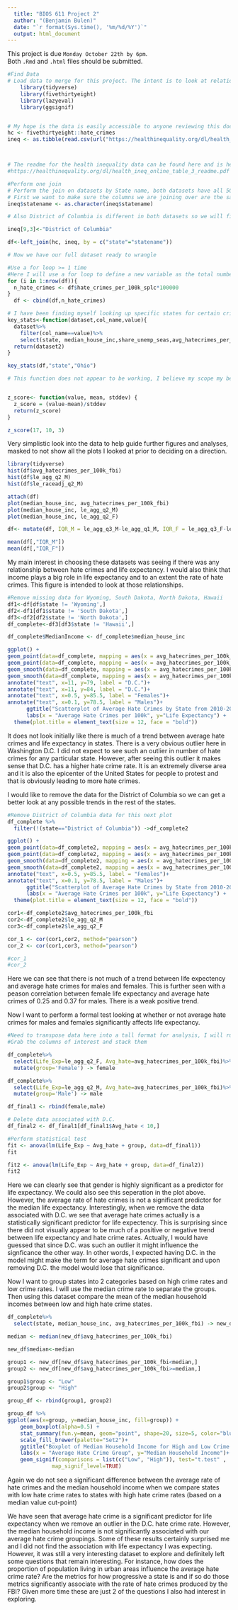 ```yaml
---
  title: "BIOS 611 Project 2"
  author: "(Benjamin Bulen)"
  date: "`r format(Sys.time(), '%m/%d/%Y')`"
  output: html_document
---
```


  This project is due `Monday October 22th by 6pm`.  
  Both `.Rmd` and `.html` files should be submitted.  
 
```r
#Find Data
# Load data to merge for this project. The intent is to look at relationships between hate crimes and the general resident health in each state. I will be using data from 538 and also National life expectancy data from https://healthinequality.org/data/
    library(tidyverse)
    library(fivethirtyeight)
    library(lazyeval)
    library(ggsignif)   


# My hope is the data is easily accessible to anyone reviewing this document by loading in this format as opposed to pulling it from  my personal laptap as I was doing initially
hc <- fivethirtyeight::hate_crimes
ineq <- as.tibble(read.csv(url("https://healthinequality.org/dl/health_ineq_online_table_3.csv")))



# The readme for the health inequality data can be found here and is helpful when questions arise about what information arises in the variables
#https://healthinequality.org/dl/health_ineq_online_table_3_readme.pdf


```
 
```r
#Perform one join
# Perform the join on datasets by State name, both datasets have all 50 states and D.C.
# First we want to make sure the columns we are joining over are the same type of variable. The left_join in dplyr will force character and factors into the same "type" to perform the join but it is a good habit to make sure we join like variables.
ineq$statename <- as.character(ineq$statename)

# Also District of Columbia is different in both datasets so we will fix that for a more complete join.

ineq[9,3]<-"District of Columbia"

df<-left_join(hc, ineq, by = c("state"="statename"))

# Now we have our full dataset ready to wrangle
```
 
```r
#Use a for loop >= 1 time
#Here I will use a for loop to define a new variable as the total number of hate crimes in a state. 
for (i in 1:nrow(df)){
  n_hate_crimes <- df$hate_crimes_per_100k_splc*100000
}
  df <- cbind(df,n_hate_crimes)

```

```r
# I have been finding myself looking up specific states for certain criteria that I am interested in. Mostly out of curiousity and not driving the analysis but it is nice to have a quick way to spot check states for these attributes. So I wrote a function that returns the median house income, both average hate crime scores (SPLC/FBI), share of population that is unemployed and the life expectancy (adjusted/unadjusted for race)
key_stats<-function(dataset,col_name,value){
  dataset%>%
    filter(col_name==value)%>%
    select(state, median_house_inc,share_unemp_seas,avg_hatecrimes_per_100k_fbi,le_agg_q2_F,le_raceadj_q2_F,le_agg_q2_M,le_raceadj_q2_M) -> dataset2
  return(dataset2)
}

key_stats(df,"state","Ohio")

# This function does not appear to be working, I believe my scope my be off but I can't seem to figure it out. Here is a much simpler function that is not super relevant to this project but works.


z_score<- function(value, mean, stddev) {
  z_score = (value-mean)/stddev
  return(z_score)
}

z_score(17, 10, 3)

```

Very simplistic look into the data to help guide further figures and analyses, masked to not show all the plots I looked at prior to deciding on a direction.
```r
library(tidyverse)
hist(df$avg_hatecrimes_per_100k_fbi)
hist(df$le_agg_q2_M)
hist(df$le_raceadj_q2_M)

attach(df)
plot(median_house_inc, avg_hatecrimes_per_100k_fbi)
plot(median_house_inc, le_agg_q2_M)
plot(median_house_inc, le_agg_q2_F)

df<- mutate(df, IQR_M = le_agg_q3_M-le_agg_q1_M, IQR_F = le_agg_q3_F-le_agg_q1_F, IQR_M_adj=le_raceadj_q3_M-le_raceadj_q1_M, IQR_F_adj=le_raceadj_q3_F-le_raceadj_q1_F)

mean(df[,"IQR_M"])
mean(df[,"IQR_F"])
```
 
 
 My main interest in choosing these datasets was seeing if there was any relationship between hate crimes and life expectancy. I would also think that income plays a big role in life expectancy and to an extent the rate of hate crimes. This figure is intended to look at those relationships.
```r
#Remove missing data for Wyoming, South Dakota, North Dakota, Hawaii
df1<-df[df$state != 'Wyoming',]
df2<-df1[df1$state != 'South Dakota',]
df3<-df2[df2$state != 'North Dakota',]
df_complete<-df3[df3$state != 'Hawaii',]

df_complete$MedianIncome <- df_complete$median_house_inc

ggplot() + 
geom_point(data=df_complete, mapping = aes(x = avg_hatecrimes_per_100k_fbi, y = le_agg_q2_M, alpha=MedianIncome), shape=16, color='blue') +
geom_point(data=df_complete, mapping = aes(x = avg_hatecrimes_per_100k_fbi, y = le_agg_q2_F, alpha=MedianIncome), shape=15, color='red') +
geom_smooth(data=df_complete, mapping = aes(x = avg_hatecrimes_per_100k_fbi, y = le_agg_q2_M), se=FALSE) + 
geom_smooth(data=df_complete, mapping = aes(x = avg_hatecrimes_per_100k_fbi, y = le_agg_q2_F), se=FALSE, color='red') +
annotate("text", x=11, y=79, label = "D.C.")+
annotate("text", x=11, y=84, label = "D.C.")+
annotate("text", x=0.5, y=85.5, label = "Females")+
annotate("text", x=0.1, y=78.5, label = "Males")+
      ggtitle("Scatterplot of Average Hate Crimes by State from 2010-2015\n and Corresponding Life Expectancy from 2001-2014")+
      labs(x = "Average Hate Crimes per 100k", y="Life Expectancy") +
  theme(plot.title = element_text(size = 12, face = "bold"))


```
 
 It does not look initially like there is much of a trend between average hate crimes and life expectancy in states. There is a very obvious outlier here in Washington D.C. I did not expect to see such an outlier in number of hate crimes for any particular state. However, after seeing this outlier it makes sense that D.C. has a higher hate crime rate. It is an extremely diverse area and it is also the epicenter of the United States for people to protest and that is obviously leading to more hate crimes.
 
I would like to remove the data for the District of Columbia so we can get a better look at any possible trends in the rest of the states.

```r
#Remove District of Columbia data for this next plot
df_complete %>%
  filter(!(state=="District of Columbia")) ->df_complete2

ggplot() + 
geom_point(data=df_complete2, mapping = aes(x = avg_hatecrimes_per_100k_fbi, y = le_agg_q2_M, alpha=MedianIncome), shape=16, color='blue') +
geom_point(data=df_complete2, mapping = aes(x = avg_hatecrimes_per_100k_fbi, y = le_agg_q2_F, alpha=MedianIncome), shape=15, color='red') +
geom_smooth(data=df_complete2, mapping = aes(x = avg_hatecrimes_per_100k_fbi, y = le_agg_q2_M), se=FALSE) + 
geom_smooth(data=df_complete2, mapping = aes(x = avg_hatecrimes_per_100k_fbi, y = le_agg_q2_F), se=FALSE, color='red') +
annotate("text", x=0.5, y=85.5, label = "Females")+
annotate("text", x=0.1, y=78.5, label = "Males")+
      ggtitle("Scatterplot of Average Hate Crimes by State from 2010-2015\n and Corresponding Life Expectancy from 2001-2014")+
      labs(x = "Average Hate Crimes per 100k", y="Life Expectancy") +
  theme(plot.title = element_text(size = 12, face = "bold"))

cor1<-df_complete2$avg_hatecrimes_per_100k_fbi
cor2<-df_complete2$le_agg_q2_M
cor3<-df_complete2$le_agg_q2_F

cor_1 <- cor(cor1,cor2, method="pearson")
cor_2 <- cor(cor1,cor3, method="pearson")

#cor_1
#cor_2
```
Here we can see that there is not much of a trend between life expectency and average hate crimes for males and females. This is further seen with a peason correlation between female life expectancy and average hate crimes of 0.25 and 0.37 for males. There is a weak positive trend. 
 
 
 Now I want to perform a formal test looking at whether or not average hate crimes for males and females significantly affects life expectancy. 
 
```r
#Need to transpose data here into a tall format for analysis, I will run the analysis with and without D.C. included as a sensitivity analysis.
#Grab the columns of interest and stack them

df_complete%>%
  select(Life_Exp=le_agg_q2_F, Avg_hate=avg_hatecrimes_per_100k_fbi)%>%
  mutate(group='Female') -> female

df_complete%>%
  select(Life_Exp=le_agg_q2_M, Avg_hate=avg_hatecrimes_per_100k_fbi)%>%
  mutate(group='Male') -> male

df_final1 <- rbind(female,male)

# Delete data associated with D.C.
df_final2 <- df_final1[df_final1$Avg_hate < 10,]

#Perform statistical test
fit <- anova(lm(Life_Exp ~ Avg_hate + group, data=df_final1))
fit

fit2 <- anova(lm(Life_Exp ~ Avg_hate + group, data=df_final2))
fit2
```
 
 Here we can clearly see that gender is highly significant as a predictor for life expectancy. We could also see this seperation in the plot above. However, the average rate of hate crimes is not a significant predictor for the median life expectancy. Interestingly, when we remove the data associated with D.C. we see that average hate crimes actually is a statistically significant predictor for life expectency. This is surprising since there did not visually appear to be much of a positive or negative trend between life expectancy and hate crime rates. Actually, I would have guessed that since D.C. was such an outlier it might influence the signficance the other way. In other words, I expected having D.C. in the model might make the term for average hate crimes significant and upon removing D.C. the model would lose that significance.
 
 Now I want to group states into 2 categories based on high crime rates and low crime rates. I will use the median crime rate to separate the groups. Then using this dataset compare the mean of the median household incomes between low and high hate crime states. 
```r
df_complete%>%
  select(state, median_house_inc, avg_hatecrimes_per_100k_fbi) -> new_df

median <- median(new_df$avg_hatecrimes_per_100k_fbi)

new_df$median<-median

group1 <- new_df[new_df$avg_hatecrimes_per_100k_fbi<median,]
group2 <- new_df[new_df$avg_hatecrimes_per_100k_fbi>=median,]

group1$group <- "Low"
group2$group <- "High"

group_df <- rbind(group1, group2)

group_df %>%
ggplot(aes(x=group, y=median_house_inc, fill=group)) +
    geom_boxplot(alpha=0.5) +
    stat_summary(fun.y=mean, geom="point", shape=20, size=5, color="blue", fill="white") +
    scale_fill_brewer(palette="Set2")+
    ggtitle("Boxplot of Median Household Income for High and Low Crime States")+
    labs(x = "Average Hate Crime Group", y="Median Household Income")+
    geom_signif(comparisons = list(c("Low", "High")), test="t.test" ,
              map_signif_level=TRUE) 
```
 
 Again we do not see a significant difference between the average rate of hate crimes and the median household income when we compare states with low hate crime rates to states with high hate crime rates (based on a median value cut-point) 
 
 We have seen that average hate crime is a significant predictor for life expectancy when we remove an outlier in the D.C. hate crime rate. However, the median household income is not significantly associated with our average hate crime groupings. Some of these results certainly surprised me and I did not find the association with life expectancy I was expecting. However, it was still a very interesting dataset to explore and definitely left some questions that remain interesting. For instance, how does the proportion of population living in urban areas influence the average hate crime rate? Are the metrics for how progressive a state is and if so do those metrics significantly associate with the rate of hate crimes produced by the FBI? Given more time these are just 2 of the questions I also had interest in exploring.
 
 